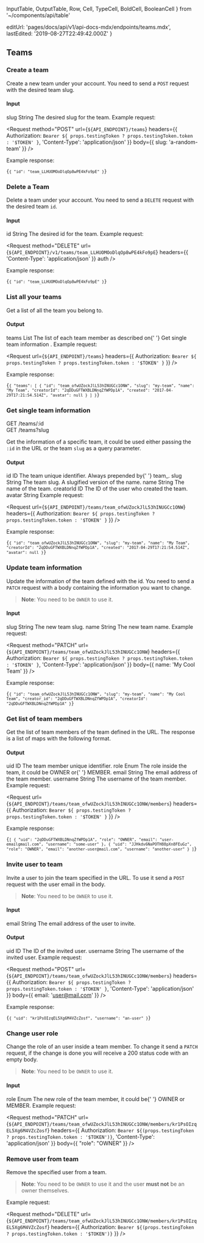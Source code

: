   InputTable,
  OutputTable,
  Row,
  Cell,
  TypeCell,
  BoldCell,
  BooleanCell
} from '~/components/api/table'

  editUrl: 'pages/docs/api/v1/api-docs-mdx/endpoints/teams.mdx',
  lastEdited: '2019-08-27T22:49:42.000Z'
}

## Teams

### Create a team

<Endpoint method="POST" url="/teams" />

Create a new team under your account. You need to send a `POST` request with the desired team slug.

#### Input

<InputTable>
  <Row>
    <BoldCell>slug</BoldCell>
    <TypeCell>String</TypeCell>
    <BooleanCell status={true} />
    <Cell>The desired slug for the team.</Cell>
  </Row>
</InputTable>

<Example>
  Example request:

<Request
  method="POST"
  url={`${API_ENDPOINT}/teams`}
  headers={{
    Authorization: `Bearer ${
      props.testingToken ? props.testingToken.token : '$TOKEN'
    }`,
    'Content-Type': 'application/json'
  }}
  body={{
    slug: 'a-random-team'
  }}
/>

Example response:

<Code lang="json">{`{
    "id": "team_LLHUOMOoDlqOp8wPE4kFo9pE"
  }`}</Code>
</Example>

### Delete a Team

<Endpoint method="DELETE" url="/v1/teams/:id" />

Delete a team under your account. You need to send a `DELETE` request with the desired team `id`.

#### Input

<InputTable>
  <Row>
    <BoldCell>id</BoldCell>
    <TypeCell>String</TypeCell>
    <BooleanCell status={true} />
    <Cell>The desired id for the team.</Cell>
  </Row>
</InputTable>

<Example>
  <span>Example request:</span>

<Request
  method="DELETE"
  url={`${API_ENDPOINT}/v1/teams/team_LLHUOMOoDlqOp8wPE4kFo9pE`}
  headers={{
    'Content-Type': 'application/json'
  }}
  auth
/>

Example response:

<Code lang="json">{`{
  "id": "team_LLHUOMOoDlqOp8wPE4kFo9pE"
}`}</Code>
</Example>

### List all your teams

<Endpoint method="GET" url="/teams" />

Get a list of all the team you belong to.

#### Output

<OutputTable>
  <Row>
    <BoldCell>teams</BoldCell>
    <TypeCell>List</TypeCell>
    <Cell>
      The list of each team member as described on{' '}
      <Link href="#endpoints/teams/get-single-team-information">
        Get single team information
      </Link>
      .
    </Cell>
  </Row>
</OutputTable>

<Example>
  Example request:

<Request
  url={`${API_ENDPOINT}/teams`}
  headers={{
    Authorization: `Bearer ${
      props.testingToken ? props.testingToken.token : '$TOKEN'
    }`
  }}
/>

Example response:

<Code lang="json">{`{
    "teams": [
      {
        "id": "team_ofwUZockJlL53hINUGCc1ONW",
        "slug": "my-team",
        "name": "My Team",
        "creatorId": "2qDDuGFTWXBLDNnqZfWPDp1A",
        "created": "2017-04-29T17:21:54.514Z",
        "avatar": null
      }
    ]
  }`}</Code>
</Example>

### Get single team information

<Endpoint>
  GET /teams/:id
  <br />
  GET /teams?slug
</Endpoint>

Get the information of a specific team, it could be used either passing the `:id` in the URL or the team `slug` as a query parameter.

#### Output

<OutputTable>
  <Row>
    <BoldCell>id</BoldCell>
    <TypeCell>ID</TypeCell>
    <Cell>
      The team unique identifier. Always prepended by{' '}
      <InlineCode>team_</InlineCode>.
    </Cell>
  </Row>
  <Row>
    <BoldCell>slug</BoldCell>
    <TypeCell>String</TypeCell>
    <Cell>
      The team slug. A slugified version of the <InlineCode>name</InlineCode>.
    </Cell>
  </Row>
  <Row>
    <BoldCell>name</BoldCell>
    <TypeCell>String</TypeCell>
    <Cell>The name of the team.</Cell>
  </Row>
  <Row>
    <BoldCell>creatorId</BoldCell>
    <TypeCell>ID</TypeCell>
    <Cell>The ID of the user who created the team.</Cell>
  </Row>
  <Row>
    <BoldCell>avatar</BoldCell>
    <TypeCell>String</TypeCell>
    <Cell />
  </Row>
</OutputTable>

<Example>
  Example request:

<Request
  url={`${API_ENDPOINT}/teams/team_ofwUZockJlL53hINUGCc1ONW`}
  headers={{
    Authorization: `Bearer ${
      props.testingToken ? props.testingToken.token : '$TOKEN'
    }`
  }}
/>

Example response:

<Code lang="json">{`{
    "id": "team_ofwUZockJlL53hINUGCc1ONW",
    "slug": "my-team",
    "name": "My Team",
    "creatorId": "2qDDuGFTWXBLDNnqZfWPDp1A",
    "created": "2017-04-29T17:21:54.514Z",
    "avatar": null
  }`}</Code>
</Example>

### Update team information

<Endpoint method="PATCH" url="/teams/:id" />

Update the information of the team defined with the id. You need to send a `PATCH` request with a body containing the information you want to change.

> **Note**: You need to be `OWNER` to use it.

#### Input

<InputTable>
  <Row>
    <BoldCell>slug</BoldCell>
    <TypeCell>String</TypeCell>
    <BooleanCell status={false} />
    <Cell>The new team slug.</Cell>
  </Row>
  <Row>
    <BoldCell>name</BoldCell>
    <TypeCell>String</TypeCell>
    <BooleanCell status={false} />
    <Cell>The new team name.</Cell>
  </Row>
</InputTable>

<Example>
  Example request:

<Request
  method="PATCH"
  url={`${API_ENDPOINT}/teams/team_ofwUZockJlL53hINUGCc1ONW`}
  headers={{
    Authorization: `Bearer ${
      props.testingToken ? props.testingToken.token : '$TOKEN'
    }`,
    'Content-Type': 'application/json'
  }}
  body={{
    name: 'My Cool Team'
  }}
/>

Example response:

<Code lang="json">{`{
    "id": "team_ofwUZockJlL53hINUGCc1ONW",
    "slug": "my-team",
    "name": "My Cool Team",
    "creator_id": "2qDDuGFTWXBLDNnqZfWPDp1A",
    "creatorId": "2qDDuGFTWXBLDNnqZfWPDp1A"
  }`}</Code>
</Example>

### Get list of team members

<Endpoint method="GET" url="/teams/:id/members" />

Get the list of team members of the team defined in the URL. The response is a list of maps with the following format.

#### Output

<OutputTable>
  <Row>
    <BoldCell>uid</BoldCell>
    <TypeCell>ID</TypeCell>
    <Cell>The team member unique identifier.</Cell>
  </Row>
  <Row>
    <BoldCell>role</BoldCell>
    <TypeCell>Enum</TypeCell>
    <Cell>
      The role inside the team, it could be <InlineCode>OWNER</InlineCode> or{' '}
      <InlineCode>MEMBER</InlineCode>.
    </Cell>
  </Row>
  <Row>
    <BoldCell>email</BoldCell>
    <TypeCell>String</TypeCell>
    <Cell>The email address of the team member.</Cell>
  </Row>
  <Row>
    <BoldCell>username</BoldCell>
    <TypeCell>String</TypeCell>
    <Cell>The username of the team member.</Cell>
  </Row>
</OutputTable>

<Example>
  Example request:

<Request
  url={`${API_ENDPOINT}/teams/team_ofwUZockJlL53hINUGCc1ONW/members`}
  headers={{
    Authorization: `Bearer ${
      props.testingToken ? props.testingToken.token : '$TOKEN'
    }`
  }}
/>

Example response:

<Code lang="json">{`[
    {
      "uid": "2qDDuGFTWXBLDNnqZfWPDp1A",
      "role": "OWNER",
      "email": "user-emailgmail.com",
      "username": "some-user"
    },
    {
      "uid": "JJHkdv6NaPOTH88pXn8FEuGz",
      "role": "OWNER",
      "email": "another-user@mail.com",
      "username": "another-user"
    }
  ]`}</Code>
</Example>

### Invite user to team

<Endpoint method="POST" url="/teams/:id/members" />

Invite a user to join the team specified in the URL. To use it send a `POST` request with the user email in the body.

> **Note**: You need to be `OWNER` to use it.

#### Input

<InputTable>
  <Row>
    <BoldCell>email</BoldCell>
    <TypeCell>String</TypeCell>
    <BooleanCell status={true} />
    <Cell>The email address of the user to invite.</Cell>
  </Row>
</InputTable>

#### Output

<OutputTable>
  <Row>
    <BoldCell>uid</BoldCell>
    <TypeCell>ID</TypeCell>
    <Cell>The ID of the invited user.</Cell>
  </Row>
  <Row>
    <BoldCell>username</BoldCell>
    <TypeCell>String</TypeCell>
    <Cell>The username of the invited user.</Cell>
  </Row>
</OutputTable>

<Example>
  Example request:

<Request
  method="POST"
  url={`${API_ENDPOINT}/teams/team_ofwUZockJlL53hINUGCc1ONW/members`}
  headers={{
    Authorization: `Bearer ${
      props.testingToken ? props.testingToken.token : '$TOKEN'
    }`,
    'Content-Type': 'application/json'
  }}
  body={{
    email: 'user@mail.com'
  }}
/>

Example response:

<Code lang="json">{`{
    "uid": "kr1PsOIzqEL5Xg6M4VZcZosf",
    "username": "an-user"
  }`}</Code>
</Example>

### Change user role

<Endpoint method="PATCH" url="/teams/:id/members/:userId" />

Change the role of an user inside a team member. To change it send a `PATCH` request, if the change is done you will receive a 200 status code with an empty body.

> **Note**: You need to be `OWNER` to use it.

#### Input

<InputTable>
  <Row>
    <BoldCell>role</BoldCell>
    <TypeCell>Enum</TypeCell>
    <BooleanCell status={true} />
    <Cell>
      The new role of the team member, it could be{' '}
      <InlineCode>OWNER</InlineCode> or <InlineCode>MEMBER</InlineCode>.
    </Cell>
  </Row>
</InputTable>

<Example>
  Example request:

<Request
    method="PATCH"
    url={`${API_ENDPOINT}/teams/team_ofwUZockJlL53hINUGCc1ONW/members/kr1PsOIzqEL5Xg6M4VZcZosf`}
    headers={{
      Authorization: `Bearer ${(props.testingToken ? props.testingToken.token : '$TOKEN')}`,
      'Content-Type': 'application/json'
    }}
    body={{
      "role": "OWNER"
    }}
  />
</Example>

### Remove user from team

<Endpoint method="DELETE" url="/teams/:id/members/:userId" />

Remove the specified user from a team.

> **Note**: You need to be `OWNER` to use it and the user **must not** be an owner themselves.

<Example>
  Example request:

<Request
    method="DELETE"
    url={`${API_ENDPOINT}/teams/team_ofwUZockJlL53hINUGCc1ONW/members/kr1PsOIzqEL5Xg6M4VZcZosf`}
    headers={{
      Authorization: `Bearer ${(props.testingToken ? props.testingToken.token : '$TOKEN')}`
    }}
  />
</Example>
